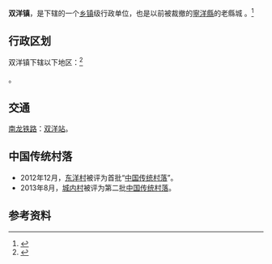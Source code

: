 {{中国乡级行政区|35/08/81/101/000
| 电话区号 = 597
}}

'''双洋镇'''，是{{PRC admin/fullname|35/08/81/101/000|3}}下辖的一个[[乡镇|乡镇]]级行政单位，也是以前被裁撤的[[寧洋縣|寧洋縣]]的老縣城 。<ref>{{PRC admin/ref sgc|{{PRC admin/parent|35/08/81/101/000}}}}</ref>

== 行政区划 ==

双洋镇下辖以下地区：<ref>{{PRC admin/ref sgc|35/08/81/101/000}}</ref>

{{PRC admin/children|35/08/81/101/000}}。

==交通==
{{rint|cn|crh}}[[南龙铁路|南龙铁路]]：[[双洋站|双洋站]]。

==中国传统村落==
* 2012年12月，[[东洋村|东洋村]]被评为首批“[[中国传统村落|中国传统村落]]”。
* 2013年8月，[[城内村|城内村]]被评为第二批[[中国传统村落|中国传统村落]]。

== 参考资料 ==
{{reflist}}

{{PRC admin/navcat|35/08/81/101/000}}